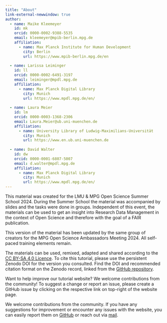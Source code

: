 ```yaml
---
title: "About"
link-external-newwindow: true
author:
  - name: Maike Kleemeyer
    id: mk
    orcid: 0000-0002-9388-5535
    email: kleemeyer@mpib-berlin.mpg.de
    affiliation: 
      - name: Max Planck Institute for Human Development
        city: Berlin
        url: https://www.mpib-berlin.mpg.de/en 
        
  - name: Larissa Leiminger
    id: ll
    orcid: 0000-0002-6491-3197
    email: leiminger@mpdl.mpg.de
    affiliation: 
      - name: Max Planck Digital Library
        city: Munich
        url: https://www.mpdl.mpg.de/en/
  
  - name: Laura Meier
    id: lm
    orcid: 0000-0003-1368-2306
    email: Laura.Meier@ub.uni-muenchen.de 
    affiliation: 
      - name: University Library of Ludwig-Maximilians-Universität
        city: Munich
        url: https://www.en.ub.uni-muenchen.de
        
  - name: David Walter
    id: dw
    orcid: 0000-0001-6807-5007
    email: d.walter@mpdl.mpg.de 
    affiliation: 
      - name: Max Planck Digital Library
        city: Munich
        url: https://www.mpdl.mpg.de/en/ 
---
```


This material was created for the LMU & MPG Open Science Summer School 2024. During the Summer School the material was accompanied by slides and the tasks were done in groups. Independent of this event, the materials can be used to get an insight into Research Data Management in the context of Open Science and therefore with the goal of a FAIR publication. 

This version of the material has been updated by the same group of creators for the MPG Open Science Ambassadors Meeting 2024. All self-paced training elements remain.  

The materials can be used, remixed, adapted and shared according to the [CC BY-SA 4.0 Licence](https://creativecommons.org/licenses/by-sa/4.0/). To cite this tutorial, please use the persistent Zenodo DOI for the version you consulted. Find the DOI and recommended citation format on the Zenodo record, linked from the [GitHub repository](https://github.com/lmu-osc/FAIR-Data-Management).

Want to help improve our tutorial website? We welcome contributions from the community! To suggest a change or report an issue, please create a GitHub issue by clicking on the respective link on top-right of the website page.

We welcome contributions from the community. If you have any suggestions for improvement or encounter any issues with the website, you can easily report them on [GitHub](https://github.com/lmu-osc/FAIR-Data-Management/issues/new) or reach out via [mail](mailto:rdm@ub.uni-muenchen.de).
